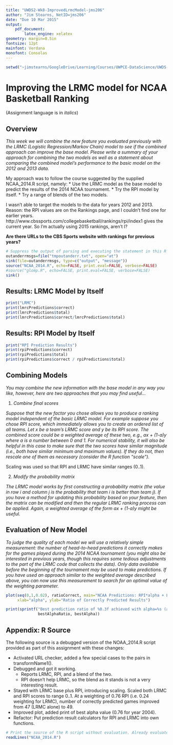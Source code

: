 ```yaml
---
title: "UWDS2-Wk8-ImprovedLrmcModel-jms206"
author: "Jim Stearns, NetID=jms206"
date: "Due 10 Mar 2015"
output: 
    pdf_document:
        latex_engine: xelatex
geometry: margin=0.5in
fontsize: 12pt
mainfont: Verdana
monofont: Consolas
---
```


```r
setwd("~jimstearns/GoogleDrive/Learning/Courses/UWPCE-DataScience/UWDS-Repo-JimStearns206/Course2_Methods/Week08")
```
# Improving the LRMC model for NCAA Basketball Ranking

(Assignment language is in _italics_)

## Overview
    
_This week we will combine the new feature you evaluated previously with the LRMC (Logistic Regression/Markov Chain) model to see if the combined approach can improve the base model.  Please write a summary of your approach for combining the two models as well as a statement about comparing the combined model’s performance to the basic model on the 2012 and 2013 data._
    
My approach was to follow the course suggested by the supplied NCAA_2014.R script, namely:
* Use the LRMC model as the base model to predict the results of the 2014 NCAA tournament.
* Try the RPI model by itself.
* Try a range of blends of the two models.

I wasn't able to target the models to the data for years 2012 and 2013. 
Reason: the RPI values are on the Rankings page, and I couldn't find one for earlier years.
http://www.cbssports.com/collegebasketball/rankings/rpi/index1 gives the current year.
So I'm actually using 2015 rankings, aren't I?

__Are there URLs to the CBS Sports website with rankings for previous years?__

```r
# Suppress the output of parsing and executing the statement in this R file - very verbose!
outanderrmsgs=file("tmpoutanderr.txt", open="at")
sink(file=outanderrmsgs, type=c("output", "message"))
source("NCAA_2014.R", echo=FALSE, print.eval=FALSE, verbose=FALSE)
#source("glomp.R", echo=FALSE, print.eval=FALSE, verbose=FALSE)
sink()
```

## Results: LRMC Model by Itself

```r
print("LRMC")
print(lmrcPredictions$correct)
print(lmrcPredictions$total)
print(lmrcPredictions$correct/lmrcPredictions$total)
```

## Results: RPI Model by Itself

```r
print("RPI Prediction Results")
print(rpiPredictions$correct)
print(rpiPredictions$total)
print(rpiPredictions$correct / rpiPredictions$total)
```
## Combining Models

_You may combine the new information with the base model in any way you like, however, here are two approaches that you may find useful…_

1.    _Combine final scores_

_Suppose that the new factor you chose allows you to produce a ranking model independent of the basic LRMC model. For example suppose you chose RPI score, which immediately allows you to create an ordered list of all teams. Let x be a team’s LRMC score and y be its RPI score. The combined score could be a weighted average of these two, e.g.,  a*x + (1-a)*y where a is a number between 0 and 1. For numerical stability, it will also be helpful in this case to make sure that the two scores have similar magnitude (i.e., both have similar minimum and maximum values). If they do not, then rescale one of them as necessary (consider the R function “scale”)._

Scaling was used so that RPI and LRMC have similar ranges (0..1).

2.	_Modify the probability matrix_

_The LRMC model works by first constructing a probability matrix (the value in row i and column j is the probability that team i is better than team j).  If you have a method for updating this probability based on your feature, then the matrix can be modified and then the regular LRMC ranking process can be applied. Again, a weighted average of the form a*x + (1-a)*y might be useful._

## Evaluation of New Model

_To judge the quality of each model we will use a relatively simple measurement: the number of head-to-head predictions it correctly makes for the games played during the 2014 NCAA tournament (you might also be interested in previous years, though this requires some tedious adjustments to the part of the LRMC code that collects the data). Only data available before the beginning of the tournament may be used to make predictions. If you have used an approach similar to the weighted average described above, you can now use this measurement to search for an optimal value of the weighting parameter._

```r
plot(seq(0,1,0.02), ratioCorrect, main="NCAA Predictions: RPI*alpha + LRMC*(1-alpha)", 
     xlab="alpha", ylab="Ratio of Correctly Predicted Results")

print(sprintf("Best prediction ratio of %0.3f achieved with alpha=%s (alpha*RPI + (1-alpha)*LRMC)", 
              bestAlphaRatio, bestAlpha))
```

## Appendix: R Source

The following source is a debugged version of the NOAA_2014.R script provided 
as part of this assignment with these changes:

* Activated URL checker, added a few special cases to the pairs in transformName1().
* Debugged and got it working.
    * Reports LRMC, RPI, and a blend of the two.
    * RPI doesn't help LRMC, so the blend as it stands is not a very interesting result.
* Stayed with LRMC base plus RPI, introducing scaling.
    Scaled both LRMC and RPI scores to range 0..1.
    At a weighting of 0.76 RPI (i.e. 0.24 weighting for LRMC),
    number of correctly predicted games improved from 47 (LRMC alone) to 49.
* Improved plot, added print of best alpha value (0.76 for year 2004).
* Refactor: Put prediction result calculators for RPI and LRMC into own functions.

```r
# Print the source of the R script without evaluation. Already evaluated above (with echo=FALSE).
readLines("NCAA_2014.R")
```